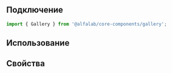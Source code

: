 
## Подключение

```jsx
import { Gallery } from '@alfalab/core-components/gallery';
```

## Использование

<Plate
    view='attention'
    limitContentWidth={false}
    title='Чтобы скачивание изображений работало корректно, убедитесь, что в ответе от сервера выставлен заголовок content-disposition: attachment'
    titleView='light'
/>

## Свойства

<ArgsTable of={Gallery} />
